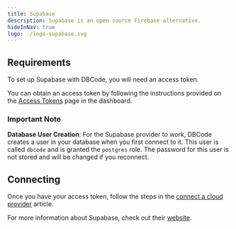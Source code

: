 ```yaml
---
title: Supabase
description: Supabase is an open source Firebase alternative. 
hideInNav: true 
logo: ./logo-supabase.svg
---
```


## Requirements

To set up Supabase with DBCode, you will need an access token.

You can obtain an access token by following the instructions provided on the <a href="https://supabase.com/dashboard/account/tokens" target="_blank">Access Tokens</a> page in the dashboard.

### Important Note

**Database User Creation**: For the Supabase provider to work, DBCode creates a user in your database when you first connect to it. This user is called `dbcode` and is granted the `postgres` role. The password for this user is not stored and will be changed if you reconnect.

## Connecting

Once you have your access token, follow the steps in the [connect a cloud provider](/docs/cloud-providers/connect) article.

For more information about Supabase, check out their <a href="https://supabase.com" target="_blank">website</a>.